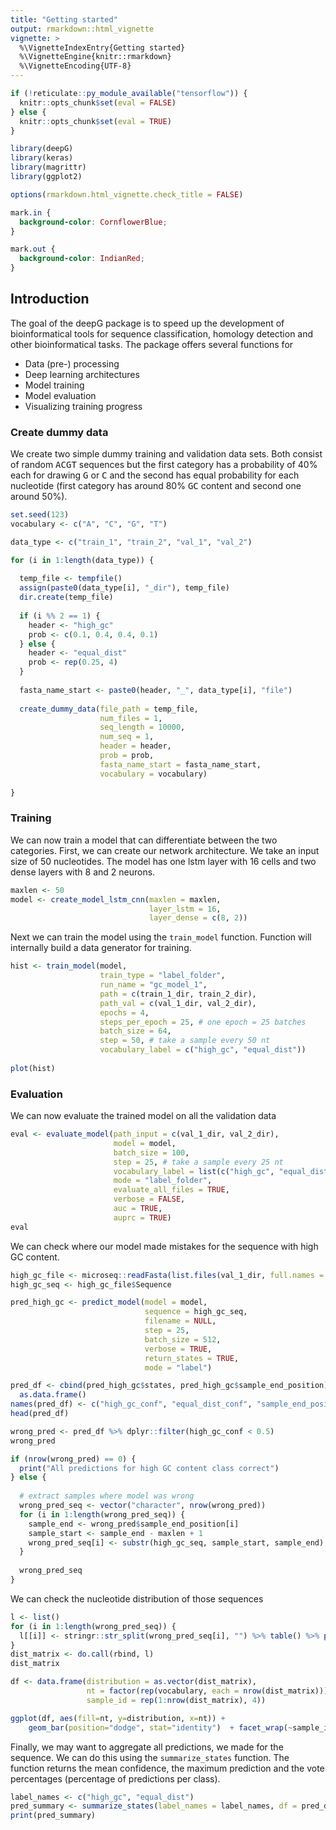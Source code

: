 ```yaml
---
title: "Getting started"
output: rmarkdown::html_vignette
vignette: >
  %\VignetteIndexEntry{Getting started}
  %\VignetteEngine{knitr::rmarkdown}
  %\VignetteEncoding{UTF-8}
---
```


```r

if (!reticulate::py_module_available("tensorflow")) {
  knitr::opts_chunk$set(eval = FALSE)
} else {
  knitr::opts_chunk$set(eval = TRUE)
}
```

```r
library(deepG)
library(keras)
library(magrittr)
library(ggplot2)
```

```r
options(rmarkdown.html_vignette.check_title = FALSE)
```



```css
mark.in {
  background-color: CornflowerBlue;
}

mark.out {
  background-color: IndianRed;
}

```

## Introduction 

The goal of the deepG package is to speed up the development of bioinformatical tools for sequence classification, homology detection and other bioinformatical tasks. 
The package offers several functions for

+ Data (pre-) processing
+ Deep learning architectures
+ Model training 
+ Model evaluation
+ Visualizing training progress


### Create dummy data

We create two simple dummy training and validation data sets. Both consist of random <tt>ACGT</tt> sequences but the first category has 
a probability of 40% each for drawing <tt>G</tt> or <tt>C</tt> and the second has equal probability for each nucleotide (first category has around 80% <tt>GC</tt> content and second one around 50%).   

```r
set.seed(123)
vocabulary <- c("A", "C", "G", "T")

data_type <- c("train_1", "train_2", "val_1", "val_2")

for (i in 1:length(data_type)) {
  
  temp_file <- tempfile()
  assign(paste0(data_type[i], "_dir"), temp_file)
  dir.create(temp_file)
  
  if (i %% 2 == 1) {
    header <- "high_gc"
    prob <- c(0.1, 0.4, 0.4, 0.1)
  } else {
    header <- "equal_dist"
    prob <- rep(0.25, 4)
  }
  
  fasta_name_start <- paste0(header, "_", data_type[i], "file")
  
  create_dummy_data(file_path = temp_file,
                    num_files = 1,
                    seq_length = 10000, 
                    num_seq = 1,
                    header = header,
                    prob = prob,
                    fasta_name_start = fasta_name_start,
                    vocabulary = vocabulary)
  
}
```

### Training

We can now train a model that can differentiate between the two categories. First, we can create our network architecture. We take an input size of 50 nucleotides. The model has one lstm layer with 16 cells and two dense layers with 8 and 2 neurons.

```r
maxlen <- 50
model <- create_model_lstm_cnn(maxlen = maxlen,
                               layer_lstm = 16,
                               layer_dense = c(8, 2))
```

Next we can train the model using the `train_model` function. Function will internally build a data generator for training. 

```r
hist <- train_model(model,
                    train_type = "label_folder",
                    run_name = "gc_model_1",
                    path = c(train_1_dir, train_2_dir),
                    path_val = c(val_1_dir, val_2_dir),
                    epochs = 4,
                    steps_per_epoch = 25, # one epoch = 25 batches
                    batch_size = 64,
                    step = 50, # take a sample every 50 nt
                    vocabulary_label = c("high_gc", "equal_dist"))
                    
plot(hist)
```

### Evaluation 

We can now evaluate the trained model on all the validation data

```r
eval <- evaluate_model(path_input = c(val_1_dir, val_2_dir),
                       model = model,
                       batch_size = 100,
                       step = 25, # take a sample every 25 nt 
                       vocabulary_label = list(c("high_gc", "equal_dist")),
                       mode = "label_folder",
                       evaluate_all_files = TRUE,
                       verbose = FALSE,
                       auc = TRUE,
                       auprc = TRUE)
eval
```

We can check where our model made mistakes for the sequence with high GC content.

```r
high_gc_file <- microseq::readFasta(list.files(val_1_dir, full.names = TRUE)[1])
high_gc_seq <- high_gc_file$Sequence

pred_high_gc <- predict_model(model = model, 
                              sequence = high_gc_seq,
                              filename = NULL, 
                              step = 25,
                              batch_size = 512,
                              verbose = TRUE,
                              return_states = TRUE,
                              mode = "label")

pred_df <- cbind(pred_high_gc$states, pred_high_gc$sample_end_position) %>% 
  as.data.frame()
names(pred_df) <- c("high_gc_conf", "equal_dist_conf", "sample_end_position")
head(pred_df)

wrong_pred <- pred_df %>% dplyr::filter(high_gc_conf < 0.5)
wrong_pred

if (nrow(wrong_pred) == 0) {
  print("All predictions for high GC content class correct")
} else {
  
  # extract samples where model was wrong
  wrong_pred_seq <- vector("character", nrow(wrong_pred))
  for (i in 1:length(wrong_pred_seq)) {
    sample_end <- wrong_pred$sample_end_position[i]
    sample_start <- sample_end - maxlen + 1
    wrong_pred_seq[i] <- substr(high_gc_seq, sample_start, sample_end)
  }
  
  wrong_pred_seq
}
```

We can check the nucleotide distribution of those sequences

```r
l <- list()
for (i in 1:length(wrong_pred_seq)) {
  l[[i]] <- stringr::str_split(wrong_pred_seq[i], "") %>% table() %>% prop.table() %>% t() %>% as.matrix()
}
dist_matrix <- do.call(rbind, l)
dist_matrix

df <- data.frame(distribution = as.vector(dist_matrix),
                 nt = factor(rep(vocabulary, each = nrow(dist_matrix))),
                 sample_id = rep(1:nrow(dist_matrix), 4))

ggplot(df, aes(fill=nt, y=distribution, x=nt)) + 
    geom_bar(position="dodge", stat="identity")  + facet_wrap(~sample_id)
```
  
Finally, we may want to aggregate all predictions, we made for the sequence.
We can do this using the `summarize_states` function. The function returns 
the mean confidence, the maximum prediction and the vote percentages (percentage of predictions per class).

```r
label_names <- c("high_gc", "equal_dist")
pred_summary <- summarize_states(label_names = label_names, df = pred_df[, 1:2])
print(pred_summary)
```

